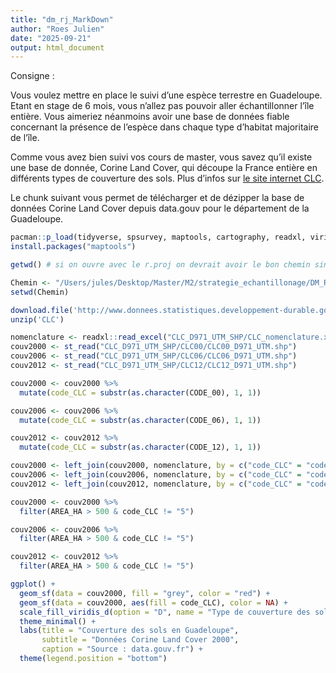 ```yaml
---
title: "dm_rj_MarkDown"
author: "Roes Julien"
date: "2025-09-21"
output: html_document
---
```


Consigne : 

Vous voulez mettre en place le suivi d'une espèce terrestre en Guadeloupe. Etant en stage de 6 mois, vous n'allez pas pouvoir aller échantillonner l'île entière. Vous aimeriez néanmoins avoir une base de données fiable concernant la présence de l'espèce dans chaque type d'habitat majoritaire de l'île.

Comme vous avez bien suivi vos cours de master, vous savez qu'il existe une base de donnée, Corine Land Cover, qui découpe la France entière en différents types de couverture des sols. Plus d'infos sur [le site internet CLC](https://www.statistiques.developpement-durable.gouv.fr/corine-land-cover-0).

Le chunk suivant vous permet de télécharger et de dézipper la base de données Corine Land Cover depuis data.gouv pour le département de la Guadeloupe.

```r

pacman::p_load(tidyverse, spsurvey, maptools, cartography, readxl, viridisLite, sf)
install.packages("maptools")

```


```r

getwd() # si on ouvre avec le r.proj on devrait avoir le bon chemin sinon on copie colle le résultat

Chemin <- "/Users/jules/Desktop/Master/M2/strategie_echantillonage/DM_ROM_JUL"
setwd(Chemin)

```

```r

download.file('http://www.donnees.statistiques.developpement-durable.gouv.fr/donneesCLC/CLC/region/CLC_D971_UTM_SHP.zip', destfile = 'CLC')
unzip('CLC')

```


```r

nomenclature <- readxl::read_excel("CLC_D971_UTM_SHP/CLC_nomenclature.xls")
couv2000 <- st_read("CLC_D971_UTM_SHP/CLC00/CLC00_D971_UTM.shp")
couv2006 <- st_read("CLC_D971_UTM_SHP/CLC06/CLC06_D971_UTM.shp")
couv2012 <- st_read("CLC_D971_UTM_SHP/CLC12/CLC12_D971_UTM.shp")

```

```r

couv2000 <- couv2000 %>% 
  mutate(code_CLC = substr(as.character(CODE_00), 1, 1))

couv2006 <- couv2006 %>% 
  mutate(code_CLC = substr(as.character(CODE_06), 1, 1))

couv2012 <- couv2012 %>% 
  mutate(code_CLC = substr(as.character(CODE_12), 1, 1))

```

```r

couv2000 <- left_join(couv2000, nomenclature, by = c("code_CLC" = "code_clc_niveau_1"))
couv2006 <- left_join(couv2006, nomenclature, by = c("code_CLC" = "code_clc_niveau_1"))
couv2012 <- left_join(couv2012, nomenclature, by = c("code_CLC" = "code_clc_niveau_1"))

```


```r

couv2000 <- couv2000 %>%
  filter(AREA_HA > 500 & code_CLC != "5")

couv2006 <- couv2006 %>%
  filter(AREA_HA > 500 & code_CLC != "5")

couv2012 <- couv2012 %>%
  filter(AREA_HA > 500 & code_CLC != "5")
```


```r

ggplot() +
  geom_sf(data = couv2000, fill = "grey", color = "red") +
  geom_sf(data = couv2000, aes(fill = code_CLC), color = NA) +
  scale_fill_viridis_d(option = "D", name = "Type de couverture des sols") +
  theme_minimal() +
  labs(title = "Couverture des sols en Guadeloupe",
       subtitle = "Données Corine Land Cover 2000",
       caption = "Source : data.gouv.fr") +
  theme(legend.position = "bottom")

```






